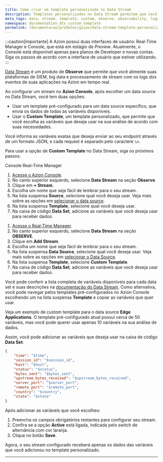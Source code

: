 ```yaml
---
title: Como criar um template personalizado no Data Stream
description: Templates personalizados no Data Stream permitem que você escolha quais variáveis quer usar em sua análise.
meta_tags: data, stream, template, custom, observe, observability, logs
namespace: documentation_dts_custom_template
permalink: /documentacao/produtos/guias/data-stream-template-personalizado/
---
```



:::caution[importante]
A Azion possui duas interfaces de usuário: Real-Time Manager e Console, que está em estágio de *Preview*. Atualmente, o Console está disponível apenas para planos de Developer e novas contas. Siga os passos de acordo com a interface de usuário que estiver utilizando.
:::

[Data Stream](/pt-br/documentacao/produtos/observe/data-stream/) é um produto de **Observe** que permite que você alimente suas plataformas de SIEM, big data e processamento de stream com os logs dos eventos de suas aplicações na Azion em tempo real.

Ao configurar um stream no **Azion Console**, após escolher um data source no Data Stream, você tem duas opções:

- Usar um template pré-configurado para um data source específico, que envia os dados de todas as variáveis disponíveis.
- Usar o **Custom Template**, um template personalizado, que permite que você escolha as variáveis que deseja usar na sua análise de acordo com suas necessidades.

Você informa as variáveis exatas que deseja enviar ao seu endpoint através de um formato JSON, e cada request é separado pelo caractere `\n`.

Para usar a opção de **Custom Template** no Data Stream, siga os próximos passos:

<Tabs client:visible>
    <Fragment slot="tab.console">Console</Fragment>
    <Fragment slot="tab.rtm">Real-Time Manager</Fragment>

<Fragment slot="panel.console">

1. [Acesse o Azion Console](https://console.azion.com/).
2. No canto superior esquerdo, selecione **Data Stream** na seção **Observe**.
3. Clique em **+ Stream**.
4. Escolha um nome que seja fácil de lembrar para o seu stream.
5. Na lista suspensa **Source**, selecione qual você deseja usar. Veja mais sobre as opções em [selecionar o data source](/pt-br/documentacao/produtos/observe/data-stream/#data-sources).
6. Na lista suspensa **Template**, selecione qual você deseja usar.
7. Na caixa de código **Data Set**, adicione as variáveis que você deseja usar para receber dados.

</Fragment>

<Fragment slot="panel.rtm">

1. [Acesse o Real-Time Manager](https://manager.azion.com/).
2. No canto superior esquerdo, selecione **Data Stream** na seção **OBSERVE**.
3. Clique em **Add Stream**.
4. Escolha um nome que seja fácil de lembrar para o seu stream.
5. Na lista suspensa **Data Source**, selecione qual você deseja usar. Veja mais sobre as opções em [selecionar o Data Source](/pt-br/documentacao/produtos/observe/data-stream/#data-sources).
6. Na lista suspensa **Template**, selecione **Custom Template**.
7. Na caixa de código **Data Set**, adicione as variáveis que você deseja usar para receber dados.

</Fragment>
</Tabs>

Você pode conferir a lista completa de variáveis disponíveis para cada data set e suas descrições na [documentação do Data Stream](/pt-br/documentacao/produtos/observe/data-stream/#data-sources). Como alternativa, você pode navegar pelos templates pré-configurados no Azion Console escolhendo um na lista suspensa **Template** e copiar as variáveis que quer usar.

Veja um exemplo de custom template para o data source **Edge Applications**. O template pré-configurado atual possui cerca de 50 variáveis, mas você pode querer usar apenas 10 variáveis na sua análise de dados.

Assim, você pode adicionar as variáveis que deseja usar na caixa de código **Data Set**:

```json
{
	"time": "$time",
    "session_id": "$session_id",
    "host": "$host",
    "status": "$status",
    "bytes_sent": "$bytes_sent",
    "upstream_bytes_received": "$upstream_bytes_received",
    "server_port": "$server_port",
    "remote_port": "$remote_port",
    "country": "$country",
    "state": "$state"
}
```

Após adicionar as variáveis que você escolheu:

1. Preencha os campos obrigatórios restantes para configurar seu stream.
2. Confira se a opção **Active** está ligada, indicada pelo switch de alternância com cor laranja.
3. Clique no botão **Save**.

Agora, o seu stream configurado receberá apenas os dados das variáveis que você adicionou no template personalizado.




---

